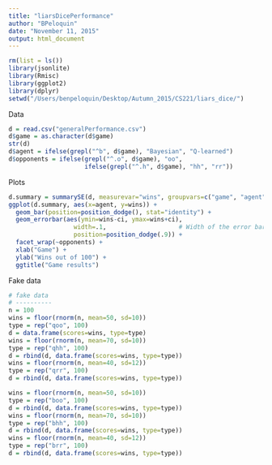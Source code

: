 ```yaml
---
title: "liarsDicePerformance"
author: "BPeloquin"
date: "November 11, 2015"
output: html_document
---
```


```r
rm(list = ls())
library(jsonlite)
library(Rmisc)
library(ggplot2)
library(dplyr)
setwd("/Users/benpeloquin/Desktop/Autumn_2015/CS221/liars_dice/")
```

Data
```r
d = read.csv("generalPerformance.csv")
d$game = as.character(d$game)
str(d)
d$agent = ifelse(grepl("^b", d$game), "Bayesian", "Q-learned")
d$opponents = ifelse(grepl("^.o", d$game), "oo", 
                     ifelse(grepl("^.h", d$game), "hh", "rr"))
```

Plots
```r
d.summary = summarySE(d, measurevar="wins", groupvars=c("game", "agent", "opponents"))
ggplot(d.summary, aes(x=agent, y=wins)) +
  geom_bar(position=position_dodge(), stat="identity") +
  geom_errorbar(aes(ymin=wins-ci, ymax=wins+ci),
                  width=.1,                    # Width of the error bars
                  position=position_dodge(.9)) +
  facet_wrap(~opponents) +
  xlab("Game") +
  ylab("Wins out of 100") +
  ggtitle("Game results")
```

Fake data
```r
# fake data
# ----------
n = 100
wins = floor(rnorm(n, mean=50, sd=10))
type = rep("qoo", 100)
d = data.frame(scores=wins, type=type)
wins = floor(rnorm(n, mean=70, sd=10))
type = rep("qhh", 100)
d = rbind(d, data.frame(scores=wins, type=type))
wins = floor(rnorm(n, mean=40, sd=12))
type = rep("qrr", 100)
d = rbind(d, data.frame(scores=wins, type=type))

wins = floor(rnorm(n, mean=50, sd=10))
type = rep("boo", 100)
d = rbind(d, data.frame(scores=wins, type=type))
wins = floor(rnorm(n, mean=70, sd=10))
type = rep("bhh", 100)
d = rbind(d, data.frame(scores=wins, type=type))
wins = floor(rnorm(n, mean=40, sd=12))
type = rep("brr", 100)
d = rbind(d, data.frame(scores=wins, type=type))
```

